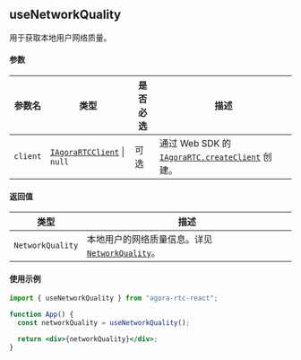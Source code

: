 ## useNetworkQuality

用于获取本地用户网络质量。

#### 参数

| 参数名   | 类型                                                                                                                                                           | 是否必选 | 描述                                                                                                                                                              |
| -------- | -------------------------------------------------------------------------------------------------------------------------------------------------------------- | -------- | ----------------------------------------------------------------------------------------------------------------------------------------------------------------- |
| `client` | [`IAgoraRTCClient`](https://docportal.shengwang.cn/cn/live-streaming-premium-4.x/API%20Reference/web_ng/interfaces/iagorartcclient.html) &VerticalLine; `null` | 可选     | 通过 Web SDK 的 [`IAgoraRTC.createClient`](https://docportal.shengwang.cn/cn/video-call-4.x/API%20Reference/web_ng/interfaces/iagorartc.html#createclient) 创建。 |

#### 返回值

| 类型             | 描述                                                                           |
| ---------------- | ------------------------------------------------------------------------------ |
| `NetworkQuality` | 本地用户的网络质量信息。详见 [`NetworkQuality`](./data-types#networkquality)。 |

#### 使用示例

```jsx
import { useNetworkQuality } from "agora-rtc-react";

function App() {
  const networkQuality = useNetworkQuality();

  return <div>{networkQuality}</div>;
}
```
